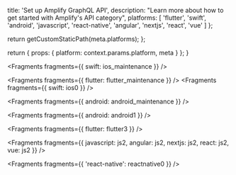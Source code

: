
  title: 'Set up Amplify GraphQL API',
  description: "Learn more about how to get started with Amplify's API category",
  platforms: [
    'flutter',
    'swift',
    'android',
    'javascript',
    'react-native',
    'angular',
    'nextjs',
    'react',
    'vue'
  ]
};

  return getCustomStaticPath(meta.platforms);
};

  return {
    props: {
      platform: context.params.platform,
      meta
    }
  };
}


<Fragments fragments={{ swift: ios_maintenance }} />



<Fragments fragments={{ flutter: flutter_maintenance }} />
<Fragments fragments={{ swift: ios0 }} />


<Fragments fragments={{ android: android_maintenance }} />


<Fragments fragments={{ android: android1 }} />


<Fragments fragments={{ flutter: flutter3 }} />


<Fragments
  fragments={{
    javascript: js2,
    angular: js2,
    nextjs: js2,
    react: js2,
    vue: js2
  }}
/>


<Fragments fragments={{ 'react-native': reactnative0 }} />
